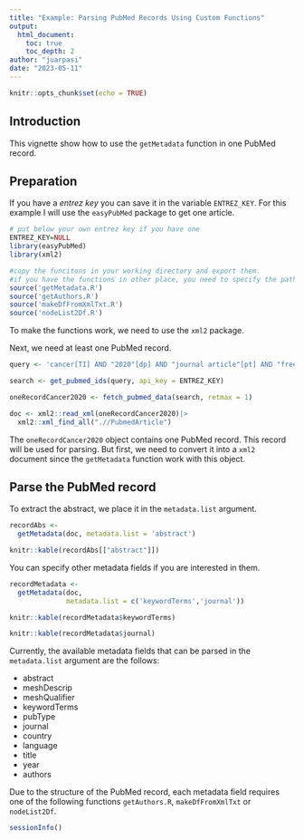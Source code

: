 ---
title: "Example: Parsing PubMed Records Using Custom Functions"
output:
  html_document:
    toc: true
    toc_depth: 2
author: "juarpasi"
date: "2023-05-11"
---

```{r setup, include=FALSE}
knitr::opts_chunk$set(echo = TRUE)
```

## Introduction
This vignette show how to use the `getMetadata` function in one PubMed record.

## Preparation

If you have a _entrez key_ you can save it in the variable `ENTREZ_KEY`.
For this example I will use the `easyPubMed` package to get one article.
```{r, warning = F, message = F}
# put below your own entrez key if you have one
ENTREZ_KEY=NULL
library(easyPubMed)
library(xml2)

#copy the funcitons in your working directory and export them.
#if you have the functions in other place, you need to specify the path
source('getMetadata.R')
source('getAuthors.R')
source('makeDfFromXmlTxt.R')
source('nodeList2Df.R')
```
To make the functions work, we need to use the `xml2` package.

Next, we need at least one PubMed record.
```{r, warning = F, message = F}
query <- 'cancer[TI] AND "2020"[dp] AND "journal article"[pt] AND "free full text"[sb] AND adolescent[mh]'

search <- get_pubmed_ids(query, api_key = ENTREZ_KEY)

oneRecordCancer2020 <- fetch_pubmed_data(search, retmax = 1)

doc <- xml2::read_xml(oneRecordCancer2020)|>
  xml2::xml_find_all(".//PubmedArticle")
```

The `oneRecordCancer2020` object contains one PubMed record.
This record will be used for parsing.
But first, we need to convert it into a `xml2` document since the `getMetadata` function work with this object.

## Parse the PubMed record
To extract the abstract, we place it in the `metadata.list` argument.
```{r, warning = F, message = F}
recordAbs <-
  getMetadata(doc, metadata.list = 'abstract')
```

```{r,warning = F, message = F}
knitr::kable(recordAbs[["abstract"]])
```

You can specify other metadata fields if you are interested in them.
```{r,warning = F, message = F}
recordMetadata <-
  getMetadata(doc,
              metadata.list = c('keywordTerms','journal'))
```

```{r,warning = F, message = F}
knitr::kable(recordMetadata$keywordTerms)
```

```{r,warning = F, message = F}
knitr::kable(recordMetadata$journal)
```

Currently, the available metadata fields that can be parsed in the `metadata.list` argument are the follows:

* abstract
* meshDescrip
* meshQualifier
* keywordTerms
* pubType
* journal
* country
* language
* title
* year
* authors

Due to the structure of the PubMed record, each metadata field requires one of the following functions `getAuthors.R`, `makeDfFromXmlTxt` or `nodeList2Df`.

```{r, echo=FALSE}
sessionInfo()
```
